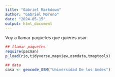 ```yaml
---
title: "Gabriel Markdown"
author: "Gabriel Moreno"
date: "2024-05-15"
output: html_document
---
```


Voy a llamar paquetes que quieres usar 

```r

## llamar paquetes
require(pacman)
p_load(rio,tidyverse,mapview,osmdata,tmaptools)

## data
casa <- geocode_OSM("Universidad De los Andes")

```
